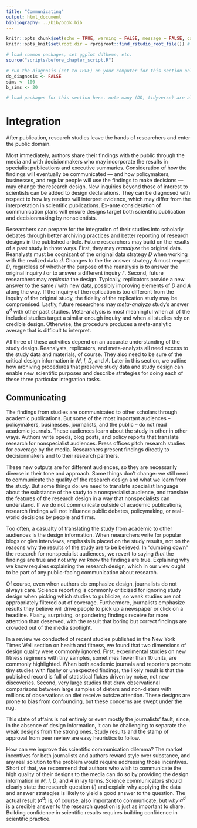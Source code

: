 ```yaml
---
title: "Communicating"
output: html_document
bibliography: ../bib/book.bib 
---
```


<!-- note do_bookdown is set in index.rmd, so we know if you're running just this .Rmd or compiling the book-->
```r
knitr::opts_chunk$set(echo = TRUE, warning = FALSE, message = FALSE, cache = FALSE)
knitr::opts_knit$set(root.dir = rprojroot::find_rstudio_root_file()) # files are all relative to RStudio project home
```

```r
# load common packages, set ggplot ddtheme, etc.
source("scripts/before_chapter_script.R")
```

<!-- start post here, do not edit above -->

<!-- make sure to rename the section title below -->

```r
# run the diagnosis (set to TRUE) on your computer for this section only before pushing to Github. no diagnosis will ever take place on github.
do_diagnosis <- FALSE
sims <- 100
b_sims <- 20
```

```r
# load packages for this section here. note many (DD, tidyverse) are already available, see scripts/package-list.R
```

# Integration

After publication, research studies leave the hands of researchers and enter the public domain. 

Most immediately, authors share their findings with the public through the media and with decisionmakers who may incorporate the results in specialist publications and executive summaries. Consideration of how the findings will eventually be communicated --- and how policymakers, businesses, and regular people will use the findings to make decisions --- may change the research design. New inquiries beyond those of interest to scientists can be added to design declarations. They can be diagnosed with respect to how lay readers will interpret evidence, which may differ from the interpretation in scientific publications. Ex-ante consideration of communication plans will ensure designs target both scientific publication and decisionmaking by nonscientists.

Researchers can prepare for the integration of their studies into scholarly debates through better archiving practices and better reporting of research designs in the published article. Future researchers may build on the results of a past study in three ways. First, they may *reanalyze* the original data. Reanalysts must be cognizant of the original data strategy $D$ when working with the realized data $d$. Changes to the the answer strategy $A$ must respect $D$, regardless of whether the purpose of the reanalysis is to answer the original inquiry $I$ or to answer a different inquiry $I'$. Second, future researchers may *replicate* the design. Typically, replicators provide a new answer to the same $I$ with new data, possibly improving elements of $D$ and $A$ along the way. If the inquiry of the replication is too different from the inquiry of the original study, the fidelity of the replication study may be compromised. Lastly, future researchers may *meta-analyze* study's answer $a^d$ with other past studies. Meta-analysis is most meaningful when all of the included studies target a similar enough inquiry and when all studies rely on credible design. Otherwise, the procedure produces a meta-analytic average that is difficult to interpret.

All three of these activities depend on an accurate understanding of the study design. Reanalysts, replicators, and meta-analysts all need access to the study data and materials, of course. They also need to be sure of the critical design information in $M$, $I$, $D$, and $A$. Later in this section, we outline how archiving procedures that preserve study data and study design can enable new scientific purposes and describe strategies for doing each of these three particular integration tasks.



## Communicating

The findings from studies are communicated to other scholars through academic publications. But some of the most important audiences -- policymakers, businesses, journalists, and the public -- do not read academic journals. These audiences learn about the study in other in other ways. Authors write opeds, blog posts, and policy reports that translate research for nonspecialist audiences. Press offices pitch research studies for coverage by the media. Researchers present findings directly to decisionmakers and to their research partners.

These new outputs are for different audiences, so they are necessarily diverse in their tone and approach. Some things don't change: we still need to communicate the quality of the research design and what we learn from the study. But some things do: we need to translate specialist language about the substance of the study to a nonspecialist audience, and translate the features of the research design in a way that nonspecialists can understand. If we do not communicate outside of academic publications, research findings will not influence public debates, policymaking, or real-world decisions by people and firms.

Too often, a casualty of translating the study from academic to other audiences is the design information. When researchers write for popular blogs or give interviews, emphasis is placed on the study results, not on the reasons why the results of the study are to be believed. In "dumbing down" the research for nonspecialist audiences, we revert to saying *that* the findings are true and not *why we know* the findings are true. Explaining why we know requires explaining the research design, which in our view ought to be part of any public-facing communication about research.

Of course, even when authors do emphasize design, journalists do not always care. Science reporting is commonly criticized for ignoring study design when picking which studies to publicize, so weak studies are not appropriately filtered out of coverage. Furthermore, journalists emphasize results they believe will drive people to pick up a newspaper or click on a headline. Flashy, surprising, or pandering findings receive far more attention than deserved, with the result that boring but correct findings are crowded out of the media spotlight. 

In a review we conducted of recent studies published in the New York Times Well section on health and fitness, we found that two dimensions of design quality were commonly ignored. First, experimental studies on new fitness regimens with tiny samples, sometimes fewer than 10 units, are commonly highlighted. When both academic journals and reporters promote tiny studies with flashy or unexpected findings, the likely result is that the published record is full of statistical flukes driven by noise, not new discoveries. Second, very large studies that draw observational comparisons between large samples of dieters and non-dieters with millions of observations on diet receive outsize attention. These designs are prone to bias from confounding, but these concerns are swept under the rug. 

This state of affairs is not entirely or even mostly the journalists' fault, since, in the absence of design information, it can be challenging to separate the weak designs from the strong ones. Study results and the stamp of approval from peer review are easy heuristics to follow. 

How can we improve this scientific communication dilemma? The market incentives for both journalists and authors reward style over substance, and any real solution to the problem would require addressing those incentives. Short of that, we recommend that authors who wish to communicate the high quality of their designs to the media can do so by providing the design information in $M$, $I$, $D$, and $A$ in lay terms. Science communicators should clearly state the research question ($I$) and explain why applying the data and answer strategies is likely to yield a good answer to the question. The actual result ($a^d$) is, of course, also important to communicate, but *why* $a^d$ is a credible answer to the research question is just as important to share. Building confidence in scientific results requires building confidence in scientific practice.





<!-- Science reporting often has two aims: surface new discoveries, and inform decisions we make. New discoveries, such as a new cure on the horizon or better idea for reducing poverty, may not immediately affect decisions we make: we need further confirmation of their effectiveness in followup studies.  -->

<!-- A single study is typically not enough to immediately change decisions. Rather, most decisions should be based on the current scientific consensus on an inquiry (which itself could be informed by a single study, but in concert with those that came before). Scholars, therefore, may usefully consider how their study will or will not impact the scholarly consensus while designing a study.  -->

<!-- Conducting a meta-analysis or systematic review of past studies on the inquiry and considering what kind of evidence would shift the consensus -- either in terms of the sign or magnitude of the evidence or its strength. Each can be specified as a diagnosand: how much does the prior consensus on the average effectiveness of an intervention shift in response to evidence from this study.  -->

<!-- Design choices the researcher makes, such as sample size but also how they present the results in relation to past evidence, impact these diagnosands. On the flip side, reporters can then use the information about the current consensus and its strength (i.e., the standard deviation of the posterior), not only the findings from a single study.  -->

<!-- -- should we publish working papers -->
<!-- -- which papers should we *seek* reporting on -->
<!-- -- should reporters select  -->

<!-- - research design diagnosis can provide a tool for the media to assess the quality of evidence from a study they are considering for publication -->
<!-- - two kinds of bias: tiny samples and p-hacking; and confounding in observational studies -->
<!-- - susceptibility to clickbait  -->

<!-- - media publication bias from communication  -->
<!-- - bias from what scholars are able to and decide to share research outside  -->
<!-- - problem that lay audiences cannot distinguish quality of evidence -->
<!-- - communicating one study vs meta-analysis -->
<!-- - communicating scholarly consensus -->


